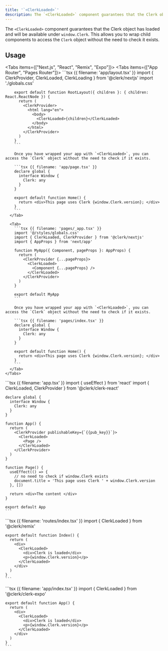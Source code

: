 ```yaml
---
title: '`<ClerkLoaded>`'
description: The `<ClerkLoaded>` component guarantees that the Clerk object has loaded and will be available under `window.Clerk`. This allows you to wrap child components to access the Clerk object without the need to check it exists.
---
```


The `<ClerkLoaded>` component guarantees that the Clerk object has loaded and will be available under `window.Clerk`. This allows you to wrap child components to access the `Clerk` object without the need to check it exists.

## Usage

<Tabs items={["Next.js", "React", "Remix", "Expo"]}>
  <Tab>
    <Tabs items={["App Router", "Pages Router"]}>
      <Tab>
        ```tsx {{ filename: 'app/layout.tsx' }}
        import { ClerkProvider, ClerkLoaded, ClerkLoading } from '@clerk/nextjs'
        import './globals.css'

        export default function RootLayout({ children }: { children: React.ReactNode }) {
          return (
            <ClerkProvider>
              <html lang="en">
                <body>
                  <ClerkLoaded>{children}</ClerkLoaded>
                </body>
              </html>
            </ClerkProvider>
          )
        }
        ```

        Once you have wrapped your app with `<ClerkLoaded>`, you can access the `Clerk` object without the need to check if it exists.

        ```tsx {{ filename: 'app/page.tsx' }}
        declare global {
          interface Window {
            Clerk: any
          }
        }

        export default function Home() {
          return <div>This page uses Clerk {window.Clerk.version}; </div>
        }
        ```
      </Tab>

      <Tab>
        ```tsx {{ filename: 'pages/_app.tsx' }}
        import '@/styles/globals.css'
        import { ClerkLoaded, ClerkProvider } from '@clerk/nextjs'
        import { AppProps } from 'next/app'

        function MyApp({ Component, pageProps }: AppProps) {
          return (
            <ClerkProvider {...pageProps}>
              <ClerkLoaded>
                <Component {...pageProps} />
              </ClerkLoaded>
            </ClerkProvider>
          )
        }

        export default MyApp
        ```

        Once you have wrapped your app with `<ClerkLoaded>`, you can access the `Clerk` object without the need to check if it exists.

        ```tsx {{ filename: 'pages/index.tsx' }}
        declare global {
          interface Window {
            Clerk: any
          }
        }

        export default function Home() {
          return <div>This page uses Clerk {window.Clerk.version}; </div>
        }
        ```
      </Tab>
    </Tabs>
  </Tab>

  <Tab>
    ```tsx {{ filename: 'app.tsx' }}
    import { useEffect } from 'react'
    import { ClerkLoaded, ClerkProvider } from '@clerk/clerk-react'

    declare global {
      interface Window {
        Clerk: any
      }
    }

    function App() {
      return (
        <ClerkProvider publishableKey={`{{pub_key}}`}>
          <ClerkLoaded>
            <Page />
          </ClerkLoaded>
        </ClerkProvider>
      )
    }

    function Page() {
      useEffect(() => {
        // no need to check if window.Clerk exists
        document.title = 'This page uses Clerk ' + window.Clerk.version
      }, [])

      return <div>The content </div>
    }

    export default App
    ```
  </Tab>

  <Tab>
    ```tsx {{ filename: 'routes/index.tsx' }}
    import { ClerkLoaded } from '@clerk/remix'

    export default function Index() {
      return (
        <div>
          <ClerkLoaded>
            <div>Clerk is loaded</div>
            <p>{window.Clerk.version}</p>
          </ClerkLoaded>
        </div>
      )
    }
    ```
  </Tab>

  <Tab>
    ```tsx {{ filename: 'app/index.tsx' }}
    import { ClerkLoaded } from '@clerk/clerk-expo'

    export default function App() {
      return (
        <div>
          <ClerkLoaded>
            <div>Clerk is loaded</div>
            <p>{window.Clerk.version}</p>
          </ClerkLoaded>
        </div>
      )
    }
    ```
  </Tab>
</Tabs>
